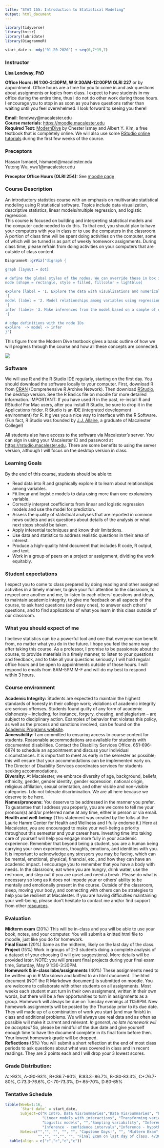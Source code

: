 ```yaml
---
title: "STAT 155: Introduction to Statistical Modeling"
output: html_document
---
```


```r
library(tidyverse)
library(knitr)
library(lubridate)
library(DiagrammeR)

start_date <- mdy("01-20-2020") + seq(0,7*15,7)
```


### Instructor  
**Lisa Lendway, PhD**  

**Office Hours: M 1:00-3:30PM, W 9:30AM-12:00PM OLRI 227** or by appointment. Office hours are a time for you to come in and ask questions about assignments or topics from class. I expect to have students in my office during the entire time, thus I do not do other work during those hours. I encourage you to stop in as soon as you have questions rather than waiting until you feel overwhelmed. I look forward to seeing you there!

**Email**: llendway@macalester.edu  
**Course materials**: [https://moodle.macalester.edu](https://moodle.macalester.edu)  
**Required Text**: [ModernDive](https://moderndive.com/) by Chester Ismay and Albert Y. Kim, a free textbook that is completely online. We will also use some [RStudio online tutorials](https://rstudio.cloud/learn/primers) during the first few weeks of the course. 

### Preceptors

Hassan Ismaeel, hismaeel@macalester.edu  
Yutong Wu, ywu1@macalester.edu


**Preceptor Office Hours (OLRI 254):**  See [moodle page](https://moodle.macalester.edu)

### Course Description  
An introductory statistics course with an emphasis on multivariate statistical modeling using R statistical software. Topics include data visualization, descriptive statistics, linear models/multiple regression, and logistic regression.  
This course is focused on building and interpreting statistical models and the computer code needed to do this. To that end, you should plan to have your computers with you in class or to use the computers in the classroom. A portion of class time will be spent doing activities on the computer, some of which will be turned is as part of weekly homework assignments. During class time, please refrain from doing activities on your computers that are outside of class content. 

```r
DiagrammeR::grViz("digraph {

graph [layout = dot]

# define the global styles of the nodes. We can override these in box if we wish
node [shape = rectangle, style = filled, fillcolor = lightblue]

explore [label = '1. Explore the data with visualizations and numerical summaries
']
model [label = '2. Model relationships among variables using regression (mostly linear models) and interpret results
']
infer [label= '3. Make inferences from the model based on a sample of data to the population of interest
']

# edge definitions with the node IDs
explore  -> model -> infer
}")
```

This figure from the Modern Dive textbook gives a basic outline of how we will progress through the course and how all these concepts are connected.

![](moderndive_flowchart.png) 

### Software
We will use R and the R Studio IDE regularly, starting on the first day.  You should download the software locally to your computer. First, download R from [CRAN](https://cran.r-project.org/) (Comprehensive R Archive Network). Then download [RStudio](https://www.rstudio.com/products/rstudio/), the desktop version. See the R Basics file on moodle for more detailed information. IMPORTANT: If you have used R in the past, re-install R and RStudio! For Mac users, after you install R Studio, be sure to drop it in the Applications folder. R Studio is an IDE (integrated development environment) for R. It gives you a nice way to interface with the R Software. (Fun fact, R Studio was founded by [J.J. Allaire](https://en.wikipedia.org/wiki/Joseph_J._Allaire), a graduate of Macalester College!) 

All students also have access to the software via Macalester's server. You can sign in using your Macalester ID and password at [https://rstudio.macalester.edu](https://rstudio.macalester.edu). There are some benefits to using the server version, although I will focus on the desktop version in class.

### Learning Goals  
By the end of this course, students should be able to:  

* Read data into R and graphically explore it to learn about relationships among variables.  
* Fit linear and logistic models to data using more than one explanatory variable.  
* Correctly interpret coefficients from linear and logistic regression models and use the model for prediction.  
*	Assess the quality of statistical analyses that are reported in common news outlets and ask questions about details of the analysis or what next steps should be taken.  
* Apply inferential techniques and know their limitations.   
* Use data and statistics to address realistic questions in their area of interest.
* Produce a high-quality html document that includes R code, R output, and text.
* Work in a group of peers on a project or assignment, dividing the work equitably. 

### Student expectations
I expect you to come to class prepared by doing reading and other assigned activities in a timely manner, to give your full attention to the classroom, to respect one another and me, to listen to each others' questions and ideas, to maintain academic integrity, to give me feedback on all aspects of the course, to ask hard questions (and easy ones), to answer each others' questions, and to find applications of what you learn in this class outside of our classroom.

### What you should expect of me    
I believe statistics can be a powerful tool and one that everyone can benefit from, no matter what you do in the future. I hope you feel the same way after taking this course. As a professor, I promise to be passionate about the course, to provide materials in a timely manner, to listen to your questions and feedback, and to take all your questions seriously. I will hold regular office hours and be open to appointments outside of those hours. I will respond to emails from 8AM-5PM M-F and will do my best to respond within 3 hours.  

### Course environment  
**Academic Integrity:** Students are expected to maintain the highest standards of honesty in their college work; violations of academic integrity are serious offenses. Students found guilty of any form of academic dishonesty -- including, for instance, forgery, cheating, and plagiarism -- are subject to disciplinary action. Examples of behavior that violates this policy, as well as the process and sanctions involved, can be found on the [Academic Programs website](http://www.macalester.edu/academicprograms/academicpolicies/academicintegrity/).  
**Accessibility:** I am committed to ensuring access to course content for students.  Reasonable accommodations are available for students with documented disabilities.  Contact the Disability Services Office, 651-696-6874 to schedule an appointment and discuss your individual circumstances.  It is important to meet as early in the semester as possible; this will ensure that your accommodations can be implemented early on. The Director of Disability Services coordinates services for students seeking accommodations.  
**Diversity:** At Macalester, we embrace diversity of age, background, beliefs, ethnicity, gender, gender identity, gender expression, national origin, religious affiliation, sexual orientation, and other visible and non-visible categories. I do not tolerate discrimination. We are all here because we deserve to be here.  
**Names/pronouns:** You deserve to be addressed in the manner you prefer. To guarantee that I address you properly, you are welcome to tell me your pronoun(s) and/or preferred name at any time, either in person or via email.  
**Health and well-being:** (This statement was created by the folks at the Laurie Hamre Center for Health and Wellness and I fully endorse it.) Here at Macalester, you are encouraged to make your well-being a priority throughout this semester and your career here. Investing time into taking care of yourself will help you engage more fully in your academic experience. Remember that beyond being a student, you are a human being carrying your own experiences, thoughts, emotions, and identities with you. It is important to acknowledge any stressors you may be facing, which can be mental, emotional, physical, financial, etc., and how they can have an academic impact. I encourage you to remember that you have a body with needs. In the classroom, eat when you are hungry, drink water, use the restroom, and step out if you are upset and need a break. Please do what is necessary so long as it does not impede your or others’ ability to be mentally and emotionally present in the course. Outside of the classroom, sleep, moving your body, and connecting with others can be strategies to help you be resilient at Macalester. If you are having difficulties maintaining your well-being, please don’t hesitate to contact me and/or find support from other [resources](http://bit.ly/30nB22k).


### Evaluation  
**Midterm exam** (20%) This will be in-class and you will be able to use your book, notes, and your computer. You will submit a knitted html file to moodle, just like you do for homework.  
**Final Exam** (20%)  Same as the midterm, likely on the last day of the class.  
**Project** (15%) Work in groups of 2-3 students doing a complete analysis of a dataset of your choosing (I will give suggestions). More details will be provided later. NOTE: you will present final projects during your final exam time, Saturday, May 9 1:30-3:30PM.  
**Homework & in-class labs/assignments** (40%) These assignments need to be written up in R Markdown and knitted to an html document. The html document (NOT the R Markdown document) is submitted on moodle. You are welcome to collaborate with other students on all assignments. Most weeks each student must turn in their own assignment, written in their own words, but there will be a few opportunities to turn in assignments as a group. Homework will always be due on Tuesday evenings at 11:59PM. New homework assignments will be posted by the Thursday prior to its due date. They will made up of a combination of work you start (and may finish) in class and additional problems. We will always use real data and as often as possible will make it current and relevant. *In general, no late homework will be accepted!* So, please be mindful of the due date and give yourself enough time to have the document complete in its final form before then. Your lowest homework grade will be dropped.  
**Reflections** (5%) You will submit a short reflection at the end of most class periods to ask questions about what was covered in class and in recent readings. They are 2 points each and I will drop your 3 lowest scores.  

### Grade Distribution:
A:>93%, A-:90-93%, B+:86.7-90%, B:83.3=86.7%, B-:80-83.3%, C+:76.7-80%, C:73.3-76.6%, C-:70-73.3%, D+:65-70%, D:60-65%


### Tentative Schedule
```r
tibble(Week=1:16, 
       `Start date` = start_date,
       Subject=c("R Intro, Data Vis/Summaries","Data Vis/Summaries", "Linear models with one variable", "Linear models with >1 variable", 
                 "Linear models with interactions", "Transforming variables/Evaluating Models", "Logistic models", 
                 "Logistic models", "","Sampling variability", "Inference - confidence intervals",
                 "Inference - confidence intervals","Inference - hypothesis tests", "Inference - hypothesis tests", "", ""),
       Notes=c("","", "", "", "", "Capstone Days!", "", "Midterm Exam", "Spring Break",
               "","", "","", "", "Final Exam on last day of class, 4/30", "Project presentations 5/9")) %>% 
  kable(align = c("c","c","c","c"))
```

